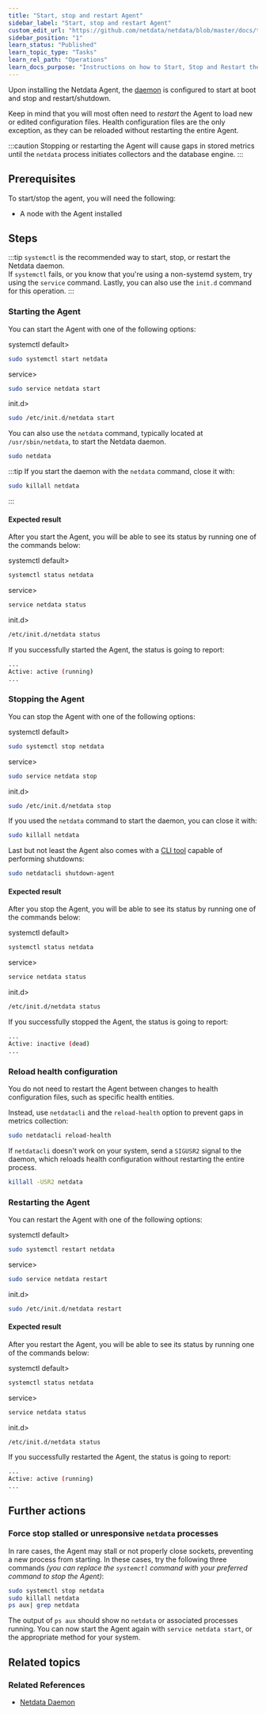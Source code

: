 ```yaml
---
title: "Start, stop and restart Agent"
sidebar_label: "Start, stop and restart Agent"
custom_edit_url: "https://github.com/netdata/netdata/blob/master/docs/tasks/operations/start-stop-and-restart-agent.md"
sidebar_position: "1"
learn_status: "Published"
learn_topic_type: "Tasks"
learn_rel_path: "Operations"
learn_docs_purpose: "Instructions on how to Start, Stop and Restart the Netdata Agent"
---
```



Upon installing the Netdata Agent, the [daemon](https://github.com/netdata/netdata/blob/master/daemon/README.md) is
configured to start at boot and stop and restart/shutdown.

Keep in mind that you will most often need to _restart_ the Agent to load new or edited configuration files. Health
configuration files are the only exception, as they can be reloaded without restarting the entire Agent.

:::caution
Stopping or restarting the Agent will cause gaps in stored metrics until the `netdata` process initiates collectors and
the database engine.
:::

## Prerequisites

To start/stop the agent, you will need the following:

- A node with the Agent installed

## Steps

:::tip
`systemctl` is the recommended way to start, stop, or restart the Netdata daemon.  
If `systemctl` fails, or you know that you're using a non-systemd system, try using the `service` command.
Lastly, you can also use the `init.d` command for this operation.
:::

### Starting the Agent

You can start the Agent with one of the following options:

<Tabs groupId="choice">
<TabItem value="systemctl" label=<code>systemctl</code> default>

```bash
sudo systemctl start netdata
```

</TabItem>
<TabItem value="service" label=<code>service</code>>

```bash
sudo service netdata start
```

</TabItem>
<TabItem value="init.d" label=<code>init.d</code>>

```bash
sudo /etc/init.d/netdata start
```

</TabItem>
</Tabs>


You can also use the `netdata` command, typically located at `/usr/sbin/netdata`, to start the Netdata daemon.

```bash
sudo netdata
```

:::tip
If you start the daemon with the `netdata` command, close it with:

```bash
sudo killall netdata
```

:::

#### Expected result

After you start the Agent, you will be able to see its status by running one of the commands below:

<Tabs groupId="choice">
<TabItem value="systemctl" label=<code>systemctl</code> default>

```bash
systemctl status netdata
```

</TabItem>
<TabItem value="service" label=<code>service</code>>

```bash
service netdata status
```

</TabItem>
<TabItem value="init.d" label=<code>init.d</code>>

```bash
/etc/init.d/netdata status
```

</TabItem>
</Tabs>


If you successfully started the Agent, the status is going to report:

```bash
...
Active: active (running)
...
```

### Stopping the Agent

You can stop the Agent with one of the following options:

<Tabs groupId="choice">
<TabItem value="systemctl" label=<code>systemctl</code> default>

```bash
sudo systemctl stop netdata
```

</TabItem>
<TabItem value="service" label=<code>service</code>>

```bash
sudo service netdata stop
```

</TabItem>
<TabItem value="init.d" label=<code>init.d</code>>

```bash
sudo /etc/init.d/netdata stop
```

</TabItem>
</Tabs>


If you used the `netdata` command to start the daemon, you can close it with:

```bash
sudo killall netdata
```

Last but not least the Agent also comes with a [CLI tool](https://github.com/netdata/netdata/blob/master/cli/README.md)
capable of performing shutdowns:

```bash
sudo netdatacli shutdown-agent
```

#### Expected result

After you stop the Agent, you will be able to see its status by running one of the commands below:

<Tabs groupId="choice">
<TabItem value="systemctl" label=<code>systemctl</code> default>

```bash
systemctl status netdata
```

</TabItem>
<TabItem value="service" label=<code>service</code>>

```bash
service netdata status
```

</TabItem>
<TabItem value="init.d" label=<code>init.d</code>>

```bash
/etc/init.d/netdata status
```

</TabItem>
</Tabs>


If you successfully stopped the Agent, the status is going to report:

```bash
...
Active: inactive (dead)
...
```

### Reload health configuration

You do not need to restart the Agent between changes to health configuration files, such as specific health entities.

Instead, use `netdatacli` and the `reload-health` option to prevent gaps in metrics collection:

```bash
sudo netdatacli reload-health
```

If `netdatacli` doesn't work on your system, send a `SIGUSR2` signal to the daemon, which reloads health configuration
without restarting the entire process.

```bash
killall -USR2 netdata
```

### Restarting the Agent

You can restart the Agent with one of the following options:

<Tabs groupId="choice">
<TabItem value="systemctl" label=<code>systemctl</code> default>

```bash
sudo systemctl restart netdata
```

</TabItem>
<TabItem value="service" label=<code>service</code>>

```bash
sudo service netdata restart
```

</TabItem>
<TabItem value="init.d" label=<code>init.d</code>>

```bash
sudo /etc/init.d/netdata restart
```

</TabItem>
</Tabs>

#### Expected result

After you restart the Agent, you will be able to see its status by running one of the commands below:

<Tabs groupId="choice">
<TabItem value="systemctl" label=<code>systemctl</code> default>

```bash
systemctl status netdata
```

</TabItem>
<TabItem value="service" label=<code>service</code>>

```bash
service netdata status
```

</TabItem>
<TabItem value="init.d" label=<code>init.d</code>>

```bash
/etc/init.d/netdata status
```

</TabItem>
</Tabs>


If you successfully restarted the Agent, the status is going to report:

```bash
...
Active: active (running)
...
```

## Further actions

### Force stop stalled or unresponsive `netdata` processes

In rare cases, the Agent may stall or not properly close sockets, preventing a new process from starting. In these
cases, try the following three commands _(you can replace the `systemctl` command with your preferred command to stop
the Agent)_:

```bash
sudo systemctl stop netdata
sudo killall netdata
ps aux| grep netdata
```

The output of `ps aux` should show no `netdata` or associated processes running. You can now start the Agent again
with `service netdata start`, or the appropriate method for your system.

## Related topics

### Related References

- [Netdata Daemon](https://github.com/netdata/netdata/blob/master/daemon/README.md)
